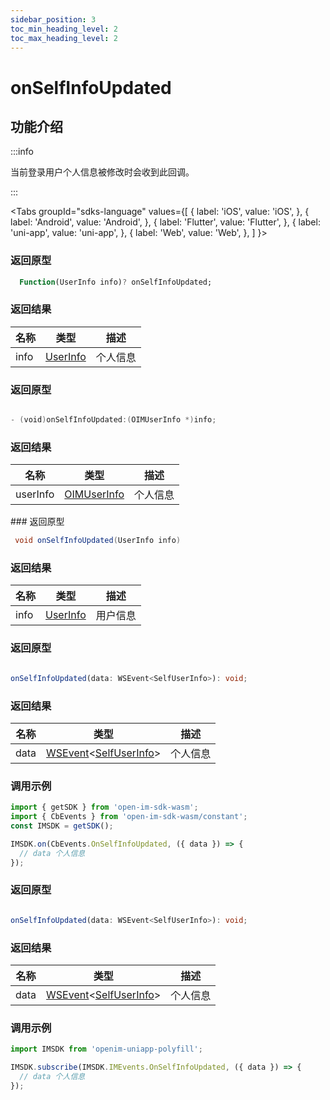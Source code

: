 ```yaml
---
sidebar_position: 3
toc_min_heading_level: 2
toc_max_heading_level: 2
---
```


# onSelfInfoUpdated

## 功能介绍

:::info

当前登录用户个人信息被修改时会收到此回调。

:::

<Tabs
groupId="sdks-language"
values={[
{ label: 'iOS', value: 'iOS', },
{ label: 'Android', value: 'Android', },
{ label: 'Flutter', value: 'Flutter', },
{ label: 'uni-app', value: 'uni-app', },
{ label: 'Web', value: 'Web', },
]
}>

<TabItem value="Flutter">

### 返回原型

```dart showLineNumbers
  Function(UserInfo info)? onSelfInfoUpdated;
```

### 返回结果

| 名称 | 类型                                          | 描述     |
| ---- | --------------------------------------------- | -------- |
| info | [UserInfo](docs/sdks/class/user/userInfo.mdx) | 个人信息 |

</TabItem>

<TabItem value="iOS">

### 返回原型

```swift showLineNumbers

- (void)onSelfInfoUpdated:(OIMUserInfo *)info;

```

### 返回结果

| 名称     | 类型     | 描述     |
| -------- | -------- | -------- |
| userInfo | [OIMUserInfo](docs/sdks/class/user/userInfo.mdx) | 个人信息 |

</TabItem>

<TabItem value="Android">
### 返回原型

```java showLineNumbers
 void onSelfInfoUpdated(UserInfo info)
```

### 返回结果

| 名称 | 类型                                          | 描述     |
| ---- | --------------------------------------------- | -------- |
| info | [UserInfo](docs/sdks/class/user/userInfo.mdx) | 用户信息 |
</TabItem>

<TabItem value="Web">

### 返回原型

```ts showLineNumbers

onSelfInfoUpdated(data: WSEvent<SelfUserInfo>): void;

```

### 返回结果

| 名称 | 类型                                                                                       | 描述     |
| ---- | ------------------------------------------------------------------------------------------ | -------- |
| data | [WSEvent](docs/sdks/class/response.mdx)<[SelfUserInfo](docs/sdks/class/user/userInfo.mdx)> | 个人信息 |

### 调用示例

```js showLineNumbers
import { getSDK } from 'open-im-sdk-wasm';
import { CbEvents } from 'open-im-sdk-wasm/constant';
const IMSDK = getSDK();

IMSDK.on(CbEvents.OnSelfInfoUpdated, ({ data }) => {
  // data 个人信息
});
```

</TabItem>

<TabItem value="uni-app">

### 返回原型

```ts showLineNumbers

onSelfInfoUpdated(data: WSEvent<SelfUserInfo>): void;

```

### 返回结果

| 名称 | 类型                                                                                       | 描述     |
| ---- | ------------------------------------------------------------------------------------------ | -------- |
| data | [WSEvent](docs/sdks/class/response.mdx)<[SelfUserInfo](docs/sdks/class/user/userInfo.mdx)> | 个人信息 |

### 调用示例

```js showLineNumbers
import IMSDK from 'openim-uniapp-polyfill';

IMSDK.subscribe(IMSDK.IMEvents.OnSelfInfoUpdated, ({ data }) => {
  // data 个人信息
});
```

</TabItem>

</Tabs>
